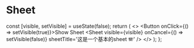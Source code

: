

<Meta of={SheetStories} />

# Sheet

  const [visible, setVisible] = useState(false);
  return (
    <>
      <Button onClick={() => setVisible(true)}>Show Sheet</Button>
      <Sheet
        visible={visible}
        onCancel={() => setVisible(false)}
        sheetTitle='这是一个基本的sheet 🪗'
      />
    </>
  );
};

<ShowSheet />
